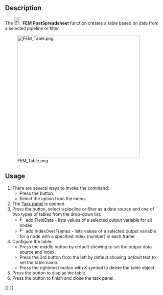 <languages/>
<translate>

{{Docnav
|[[FEM_PostHistogram|PostHistogram]]
|[[FEM_ClippingPlaneAdd|ClippingPlaneAdd]]
|[[FEM_Workbench|FEM]]
|IconL=FEM_PostHistogram.svg
|IconR=FEM_ClippingPlaneAdd.svg
|IconC=Workbench_FEM.svg
}}

{{GuiCommand
|Name=FEM PostSpreadsheet
|MenuLocation=Results → Data Visualizations → Create Spreadsheet
|Workbenches=[[FEM_Workbench|FEM]]
|Version=1.1
|SeeAlso=[[FEM_tutorial|FEM tutorial]]
}}

==Description==

The [[Image:FEM_PostSpreadsheet.svg|24px]] '''FEM PostSpreadsheet''' function creates a table based on data from a selected pipeline or filter.


[[File:FEM_Table.png|400px]]

==Usage==

# There are several ways to invoke the command:
#* Press the {{Button|[[Image:FEM_PostSpreadsheet.svg|16px]] [[FEM_PostSpreadsheet|Create Table]]}} button.
#* Select the {{MenuCommand|Results → Data Visualizations → [[Image:FEM_PostSpreadsheet.svg|16px]] Create Table}} option from the menu.
# The [[Task_panel|Task panel]] is opened.
# Press the {{Button|Add data from}} button, select a pipeline or filter as a data source and one of two types of tables from the drop-down list:
#* [[Image:FEM_PostIndex.svg|16px]] add FieldData - lists values of a selected output variable for all nodes
#* [[Image:FEM_PostField.svg|16px]] add IndexOverFrames - lists values of a selected output variable for a node with a specified index (number) in each frame
# Configure the table:
#* Press the middle button by default showing {{Button|Index}} to set the output data source and index.
#* Press the 3rd button from the left by default showing ''default'' text  to set the table name.
#* Press the rightmost button with X symbol to delete the table object.
# Press the {{Button|Show table}} button to display the table.
# Press the {{Button|OK}} button to finish and close the task panel.


{{Docnav
|[[FEM_PostHistogram|PostHistogram]]
|[[FEM_ClippingPlaneAdd|ClippingPlaneAdd]]
|[[FEM_Workbench|FEM]]
|IconL=FEM_PostHistogram.svg
|IconR=FEM_ClippingPlaneAdd.svg
|IconC=Workbench_FEM.svg
}}
</translate>
{{FEM Tools navi{{#translation:}}}}
{{Userdocnavi{{#translation:}}}}